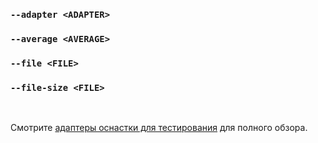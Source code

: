 ### `--adapter <ADAPTER>`
### `--average <AVERAGE>`
### `--file <FILE>`
### `--file-size <FILE>`

<br />

Смотрите [адаптеры оснастки для тестирования](/ru/docs/explanation/adapters/) для полного обзора.
